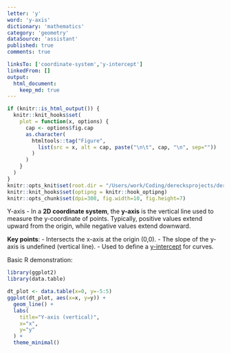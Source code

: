 ```yaml
---
letter: 'y'
word: 'y-axis'
dictionary: 'mathematics'
category: 'geometry'
dataSource: 'assistant'
published: true
comments: true

linksTo: ['coordinate-system','y-intercept']
linkedFrom: []
output:
  html_document:
    keep_md: true
---
```


```r
if (knitr::is_html_output()) {
  knitr::knit_hooks$set(
    plot = function(x, options) {
      cap <- options$fig.cap
      as.character(
        htmltools::tag("Figure",
          list(src = x, alt = cap, paste("\n\t", cap, "\n", sep=""))
        )
      )
    }
  )
}
knitr::opts_knit$set(root.dir = "/Users/work/Coding/derecksprojects/derecksnotes.com-playground/derecksnotes.com/client/src/app/dictionaries/mathematics/definitions")
knitr::knit_hooks$set(optipng = knitr::hook_optipng)
knitr::opts_chunk$set(dpi=300, fig.width=10, fig.height=7)
```

<a id="y-axis">Y-axis</a> - In a **2D coordinate system**, the **y-axis** is the vertical line used to measure the y-coordinate of points. Typically, positive values extend upward from the origin, while negative values extend downward.

**Key points**:
- Intersects the x-axis at the origin (0,0).
- The slope of the y-axis is undefined (vertical line).
- Used to define a [y-intercept](#y-intercept) for curves.

Basic R demonstration:

```r
library(ggplot2)
library(data.table)

dt_plot <- data.table(x=0, y=-5:5)
ggplot(dt_plot, aes(x=x, y=y)) +
  geom_line() +
  labs(
    title="Y-axis (vertical)",
    x="x",
    y="y"
  ) +
  theme_minimal()
```
